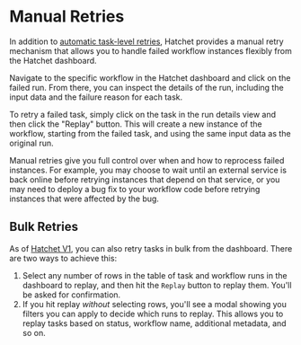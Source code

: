 # Manual Retries

In addition to [automatic task-level retries](./simple.mdx), Hatchet provides a manual retry mechanism that allows you to handle failed workflow instances flexibly from the Hatchet dashboard.

Navigate to the specific workflow in the Hatchet dashboard and click on the failed run. From there, you can inspect the details of the run, including the input data and the failure reason for each task.

To retry a failed task, simply click on the task in the run details view and then click the "Replay" button. This will create a new instance of the workflow, starting from the failed task, and using the same input data as the original run.

Manual retries give you full control over when and how to reprocess failed instances. For example, you may choose to wait until an external service is back online before retrying instances that depend on that service, or you may need to deploy a bug fix to your workflow code before retrying instances that were affected by the bug.

## Bulk Retries

As of [Hatchet V1](../announcement.mdx), you can also retry tasks in bulk from the dashboard. There are two ways to achieve this:

1. Select any number of rows in the table of task and workflow runs in the dashboard to replay, and then hit the `Replay` button to replay them. You'll be asked for confirmation.
2. If you hit replay _without_ selecting rows, you'll see a modal showing you filters you can apply to decide which runs to replay. This allows you to replay tasks based on status, workflow name, additional metadata, and so on.
